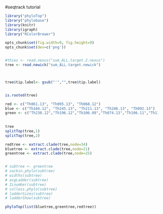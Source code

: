 #seqtrack tutorial  
```r

library("phyloTop")
library("phylobase")
library(knitr)
library(igraph)
library("RColorBrewer")

opts_chunk$set(fig.width=9, fig.height=9)
opts_chunk$set(dev=c('png'))



```


```r
#thies <- read.nexus("sum_ALL.target.2.nexus")
tree <- read.newick("sum_ALL.target.newick")



tree$tip.label<- gsub("'","",tree$tip.label)


is.rooted(tree)

red <- c("Th061.13", "Th095.13", "Th068.12")
blue <- c("Th166.12", "Th245.13", "Th211.13", "Th246.13", "Th092.13")
green <- c("Th230.12","Th196.12","Th106.09","Th074.13","Th106.11","Th117.11","Th134.11","Th086.07","Th162.12","Th132.11")
  
  
tree
splitTop(tree,1)
splitTop(tree,2)

redtree <- extract.clade(tree,node=34)
bluetree <- extract.clade(tree,node=21)
greentree <- extract.clade(tree,node=25)


# subtree <- greentree
# sackin.phylo(subtree)
# widths(subtree)
# avgLadder(subtree)
# ILnumber(subtree)
# colless.phylo(subtree)
# ladderSizes(subtree)
# ladderShow(subtree)

phyloTop(list(bluetree,greentree,redtree))






```